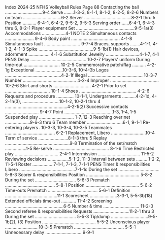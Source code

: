 Index 2024-25 NFHS Volleyball Rules Page 88 Contacting the ball ..............................9-4 Serve ........1-3-3, 8-1-1, 8-1-2, 8-2-5, 8-2-6 Numbers on team ...............................6-2 Server ......................................8-2-1 thru 5 Position ........... 6-4-1, 6-4-2, 9-5-2, 9-5-3 Serving order ......6-4-1, 6-4-3 thru 6, 8-2-1 Player equipment Set ...............................................9-5-1a(3) Accommodations ...................4-1 NOTE 2 Simultaneous contacts ....................... 9-4-6 Body paint ....................................... 4-1-8 Simultaneous fault ............................. 9-7-4 Braces, supports ........4-1-1, 4-1-2, 4-1-3 Spike ............................................9-5-1b(1) Hair devices, adornment ................. 4-1-6 Substitution Jewelry ...........................4-1-7, 4-1 PENS Delay ............................................. 10-2-7 Players' uniform During time-out ............................. 10-2-5 Commemorative patch/flag ........... 4-2-1g Exceptional ......................10-3-6, 10-4-3b Logos .............................................4-2-1f Illegal ............................................ 10-3-7 Number ........................................... 4-2-4 Improper ....................................... 10-2-6 Shirt and shorts .............................. 4-2-1 Prior to set .................................... 10-1-4 Shoes .............................................. 4-2-6 Requests and procedure .............. 10-1-1, Undergarments ...........4-2-1d, 4-2-1h(3), ..............................10-1-2, 10-2-1 thru 4 ..................................................4-2-1i(2) Successive contacts ........................... 9-4-7 Point .......................................1-3, 1-4, 1-5 Suspended play ............................ 1-7, 12-3 Reaching over net ....................9-6-3 thru 6 Team member .............................6-1, 9-1-1 Re-entering players ..10-3-3, 10-3-4, 10-3-5 Teammates ........................................ 6-2-1 Replacement, Libero ............................10-4 Term of service ........................8-1-3 thru 5 Replay ....................................................9-8 Termination of the set/match .................1-5 Re-serve ............................................. 8-1-6 Time Restricted play ................................... 2-4-1 Intermission .................................. 11-5-2 Reviewing decisions .................5-1-2, 11-3 Interval between sets ..........1-2-2, 11-5-1 Roster .................7-1-1, 7-1-3, 7-1-1 PENS Timer & responsibilities Libero .............................................7-1-1c During the set ................................. 5-8-3 Scorer & responsibilities Position ........................................... 5-8-2 During the set ................................. 5-6-3 Prematch ........................................ 5-8-1 Position ........................................... 5-6-2 Time-outs Prematch ........................................ 5-6-1 Definition ..........................................11-1 Scoresheet ......................3-3-1, 5-5-3b(18) Extended officials time-out ............ 11-4-2 Screening ...............................................6-5 Number & time ............................. 11-2-3 Second referee & responsibilities Requests .............................11-2-1 thru 3 During the set ................................. 5-5-3 Tip/dump ..............................9-5-1b(2), (3) Position ........................................... 5-5-2 Unconscious player .......................... 10-3-5 Prematch ........................................ 5-5-1 Unnecessary delay ............................. 9-9-1